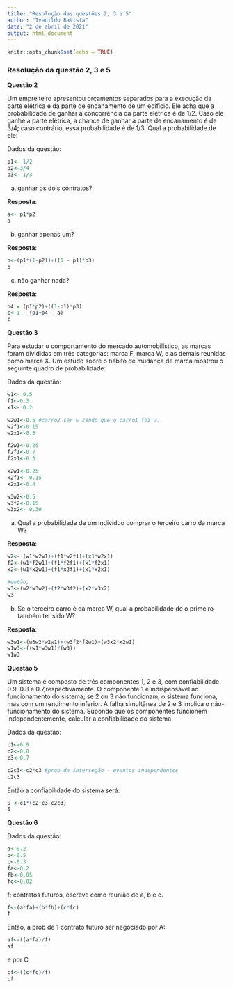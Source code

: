 ---
title: "Resolução das questões 2, 3 e 5"
author: "Ivanildo Batista"
date: "2 de abril de 2021"
output: html_document
---

```{r setup, include=FALSE}
knitr::opts_chunk$set(echo = TRUE)
```

### Resolução da questão 2, 3 e 5

**Questão 2**

Um empreiteiro apresentou orçamentos separados para a execução da parte elétrica e da parte de encanamento de um edifício. Ele acha que a probabilidade de ganhar a concorrência da parte elétrica é de 1/2. Caso ele ganhe a parte elétrica, a chance de ganhar a parte de encanamento é de 3/4; caso contrário, essa probabilidade é de 1/3. Qual a probabilidade de ele:

Dados da questão:

```{r}
p1<- 1/2 
p2<-3/4
p3<- 1/3
```

a) ganhar os dois contratos?

**Resposta**:
```{r}

a<- p1*p2
a
```

b) ganhar apenas um?

**Resposta**:
```{r}
b<-(p1*(1-p2))+((1 - p1)*p3)
b
```

c) não ganhar nada?

**Resposta**:
```{r}
p4 = (p1*p2)+((1-p1)*p3)
c<-1 - (p1+p4 - a)
c
```

**Questão 3**

Para estudar o comportamento do mercado automobilístico, as marcas foram divididas em três categorias: marca F, marca W, e as demais reunidas como marca X. Um estudo sobre o hábito de mudança de marca mostrou o seguinte quadro de probabilidade:

Dados da questão:
```{r}
w1<- 0.5 
f1<-0.3
x1<- 0.2
```

```{r}
w2w1<-0.5 #carro2 ser w sendo que o carro1 foi w. 
w2f1<-0.15
w2x1<-0.3
```

```{r}
f2w1<-0.25
f2f1<-0.7
f2x1<-0.3
```

```{r}
x2w1<-0.25
x2f1<- 0.15
x2x1<-0.4
```

```{r}
w3w2<-0.5
w3f2<-0.15
w3x2<- 0.30
```

a) Qual a probabilidade de um indivíduo comprar o terceiro carro da marca W?

**Resposta**:

```{r}
w2<- (w1*w2w1)+(f1*w2f1)+(x1*w2x1)
f2<-(w1*f2w1)+(f1*f2f1)+(x1*f2x1)
x2<-(w1*x2w1)+(f1*x2f1)+(x1*x2x1)

#então,
w3<-(w2*w3w2)+(f2*w3f2)+(x2*w3x2)
w3
```

b) Se o terceiro carro é da marca W, qual a probabilidade de o primeiro também ter sido W?

**Resposta**:

```{r}
w3w1<-(w3w2*w2w1)+(w3f2*f2w1)+(w3x2*x2w1)
w1w3<-((w1*w3w1)/(w3))
w1w3
```

**Questão 5**

Um sistema é composto de três componentes 1, 2 e 3, com confiabilidade 0.9, 0.8 e 0.7,respectivamente. O componente 1 é indispensável ao funcionamento do sistema; se 2 ou 3 não funcionam, o sistema funciona, mas com um rendimento inferior. A falha simultânea de 2 e 3 implica o não-funcionamento do sistema. Supondo que os componentes funcionem independentemente, calcular a confiabilidade do sistema.

Dados da questão:
```{r}
c1<-0.9
c2<-0.8
c3<-0.7
```

```{r}
c2c3<-c2*c3 #prob da interseção - eventos independentes 
c2c3
```

Então a confiabilidade do sistema será:
```{r}
S <-c1*(c2+c3-c2c3)
S
```

**Questão 6**


Dados da questão:
```{r}
a<-0.2
b<-0.5
c<-0.3
fa<-0.2
fb<-0.05
fc<-0.02
```

f: contratos futuros, escreve como reunião de a, b e c. 
```{r}
f<-(a*fa)+(b*fb)+(c*fc)
f
```

Então, a prob de 1 contrato futuro ser negociado por A: 
```{r}
af<-((a*fa)/f)
af
```

e por C
```{r}
cf<-((c*fc)/f)
cf
```